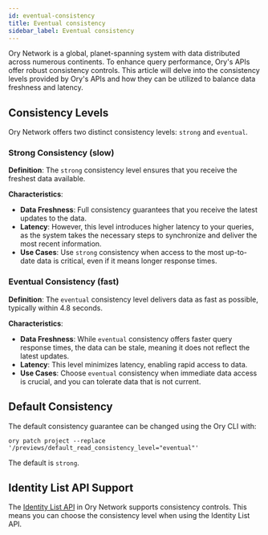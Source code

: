 ```yaml
---
id: eventual-consistency
title: Eventual consistency
sidebar_label: Eventual consistency
---
```


Ory Network is a global, planet-spanning system with data distributed across numerous continents. To enhance query performance,
Ory's APIs offer robust consistency controls. This article will delve into the consistency levels provided by Ory's APIs and how
they can be utilized to balance data freshness and latency.

## Consistency Levels

Ory Network offers two distinct consistency levels: `strong` and `eventual`.

### Strong Consistency (slow)

**Definition**: The `strong` consistency level ensures that you receive the freshest data available.

**Characteristics**:

- **Data Freshness**: Full consistency guarantees that you receive the latest updates to the data.
- **Latency**: However, this level introduces higher latency to your queries, as the system takes the necessary steps to
  synchronize and deliver the most recent information.
- **Use Cases**: Use `strong` consistency when access to the most up-to-date data is critical, even if it means longer response
  times.

### Eventual Consistency (fast)

**Definition**: The `eventual` consistency level delivers data as fast as possible, typically within 4.8 seconds.

**Characteristics**:

- **Data Freshness**: While `eventual` consistency offers faster query response times, the data can be stale, meaning it does not
  reflect the latest updates.
- **Latency**: This level minimizes latency, enabling rapid access to data.
- **Use Cases**: Choose `eventual` consistency when immediate data access is crucial, and you can tolerate data that is not
  current.

## Default Consistency

The default consistency guarantee can be changed using the Ory CLI with:

```shell
ory patch project --replace '/previews/default_read_consistency_level="eventual"'
```

The default is `strong`.

## Identity List API Support

The [Identity List API](../reference/api#tag/identity/operation/listIdentities) in Ory Network supports consistency controls. This
means you can choose the consistency level when using the Identity List API.
